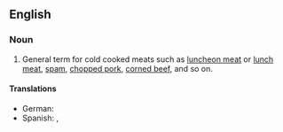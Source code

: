 ==English==

===Noun===
{{en-noun}}

# General term for cold cooked meats such as [[luncheon meat]] or [[lunch meat]], [[spam]], [[chopped pork]], [[corned beef]], and so on.

====Translations====
*German: {{t|de|Wurstwaren|f|p}}
*Spanish: {{t+|es|embutido|m}}, {{t+|es|fiambre|m}}
